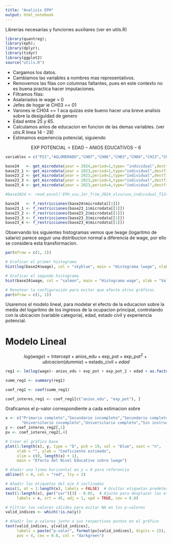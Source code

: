 ```yaml
---
title: "Analisis EPH"
output: html_notebook
---
```


Librerias necesarias y funciones auxiliares (ver en utils.R)

```r
library(quantreg);
library(eph);
library(dplyr);
library(tidyr)
library(ggplot2)
source("utils.R")
```

* Cargamos los datos.
* Cambiamos las variables a nombres mas representativos.
* Removemos las filas con columnas faltantes, pues en este contexto no es buena practica hacer imputaciones.
* Filtramos filas: 
- Asalariados    ie wage > 0 
- Jefes de hogar ie CH03 == 01
- Varones        ie CH04 == 1 aca quizas este bueno hacer una breve analisis sobre la desiguldad de genero
- Edad entre 25 y 65.
* Calculamos anios de educacion en funcion de las demas variables. (ver utis.R linea 14 - 28)
* Estimamos experiencia potencial, siguiendo 

$$ \text{EXP POTENCIAL} = \text{EDAD} - \text{ANIOS EDUCATIVOS} - 6 $$

```r
variables = c("P21","AGLOMERADO","CH07","CH06","CH03","CH04","CH13","CH12","CH14")

base24   <- get_microdata(year = 2024,period=1,type= "individual",destfile="EPH_2024_1_individual.zip",vars = variables)  
base23_1 <- get_microdata(year = 2023,period=1,type="individual",destfile="EPH_2023_1_individual.zip",vars = variables) 
base23_2 <- get_microdata(year = 2023,period=2,type="individual",destfile="EPH_2023_2_individual.zip",vars = variables) 
base23_3 <- get_microdata(year = 2023,period=3,type="individual",destfile="EPH_2023_3_individual.zip",vars = variables) 
base23_4 <- get_microdata(year = 2023,period=4,type="individual",destfile="EPH_2023_4_individual.zip",vars = variables) 

#base2024 <- read_excel('EPH_usu_1er_Trim_2024_xlsx/usu_individual_T124.xlsx')

base24   <- f_restricciones(base24$microdata[[1]])
base23_1 <- f_restricciones(base23_1$microdata[[1]])
base23_2 <- f_restricciones(base23_2$microdata[[1]])
base23_3 <- f_restricciones(base23_3$microdata[[1]])
base23_4 <- f_restricciones(base23_4$microdata[[1]])
```

Observando los siguientes histogramas vemos que lwage (logaritmo de salario) parece seguir una distribucion normal a diferencia de wage, por ello se considera esta transformacion. 

```r
par(mfrow = c(1, 2))

# Graficar el primer histograma
hist(log(base24$wage), col = "skyblue", main = "Histograma lwage", xlab = "Valores de lwage", ylab = "Frecuencia")

# Graficar el segundo histograma
hist(base24$wage, col = "salmon", main = "Histograma wage", xlab = "Valores de wage", ylab = "Frecuencia")

# Resetear la configuración para evitar que afecte otros gráficos
par(mfrow = c(1, 1))
```

Usaremos el modelo lineal, para modelar el efecto de la educacion sobre la media del logaritmo de los ingresos de la ocupacion principal, controlando con la ubicacion (variable categoria), edad, estado civil y experiencia potencial.

# Modelo Lineal 

$$ log(wage) = \text{Intercept} + \text{anios_edu} + \text{exp_pot} + \text{exp_pot}^2 + ubicacion (dummie) + \text{estado_civil} + edad  $$
```r
reg1 <- lm(log(wage)~ anios_edu + exp_pot + exp_pot_2 + edad + as.factor(ubicacion) + as.factor(est_civil), data=base24)

summ_reg1 <- summary(reg1)

coef_reg1 <- coef(summ_reg1)

coef_interes_reg1 <- coef_reg1[c("anios_edu", "exp_pot"), ]
```

Graficamos el p-valor correspondiente a cada estimacion sobre 

```r
x <- c("Primario completo","Secundario incompleto","Secundario completo",
       "Universitario incompleto","Universitario completo","Sin instruccion")
y <- coef_interes_reg2[,1]
pv <- coef_interes_reg2[,4]

# Crear el gráfico base
plot(1:length(x), y, type = "b", pch = 19, col = "blue", xaxt = "n", 
     xlab = "", ylab = "Coeficiente estimado", 
     xlim = c(0, length(x) + 1),
     main = "Efecto del Nivel Educativo sobre lwage")

# Añadir una línea horizontal en y = 0 para referencia
abline(h = 0, col = "red", lty = 2)

# Añadir las etiquetas del eje X inclinadas
axis(1, at = 1:length(x), labels = FALSE)  # Ocultar etiquetas predeterminadas
text(1:length(x), par("usr")[3] - 0.05,  # Ajuste para desplazar las etiquetas
     labels = x, srt = 45, adj = 1, xpd = TRUE, cex = 0.8)

# Filtrar los valores válidos para evitar NA en los p-valores
valid_indices <- which(!is.na(y))

# Añadir los p-valores junto a sus respectivos puntos en el gráfico
text(valid_indices, y[valid_indices], 
     labels = paste("p-valor", format(pv[valid_indices], digits = 2)), 
     pos = 4, cex = 0.8, col = "darkgreen")
```

